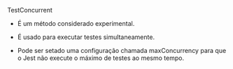 TestConcurrent

- É um método considerado experimental.

- É usado para executar testes simultaneamente.

- Pode ser setado uma configuração chamada maxConcurrency para que o Jest não execute o máximo de testes ao mesmo tempo.
